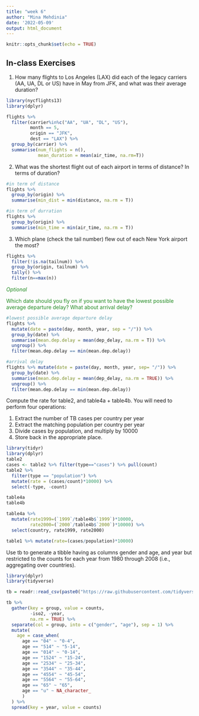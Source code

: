 ```yaml
---
title: "week 6"
author: "Mina Mehdinia"
date: '2022-05-09'
output: html_document
---
```


```r
knitr::opts_chunk$set(echo = TRUE)
```

## In-class Exercises  {.smaller .build}

1. How many flights to Los Angeles (LAX) did each of the legacy carriers (AA, UA, DL or US) have in May from JFK, and what was their average duration?
```r
library(nycflights13)
library(dplyr)

flights %>% 
  filter(carrier%in%c("AA", "UA", "DL", "US"),
         month == 5, 
         origin == "JFK",
         dest == "LAX") %>% 
  group_by(carrier) %>%
  summarise(num_flights = n(),
            mean_duration = mean(air_time, na.rm=T))
```


2. What was the shortest flight out of each airport in terms of distance? In terms of duration?

```r
#in term of distance
flights %>% 
  group_by(origin) %>% 
  summarise(min_dist = min(distance, na.rm = T))
```

```r
#in term of durration
flights %>% 
  group_by(origin) %>% 
  summarise(min_time = min(air_time, na.rm = T))
```


3. Which plane (check the tail number) flew out of each New York airport the most?
```r
flights %>% 
  filter(!is.na(tailnum)) %>% 
  group_by(origin, tailnum) %>% 
  tally() %>% 
  filter(n==max(n))

```


<div style="color:forestgreen">
*Optional*

Which date should you fly on if you want to have the lowest possible average departure delay? What about arrival delay? 
</div>
```r
#lowest possible average departure delay
flights %>% 
  mutate(date = paste(day, month, year, sep = "/")) %>% 
  group_by(date) %>% 
  summarise(mean.dep.delay = mean(dep_delay, na.rm = T)) %>% 
  ungroup() %>% 
  filter(mean.dep.delay == min(mean.dep.delay)) 

#arrival delay
flights %>% mutate(date = paste(day, month, year, sep= "/")) %>% 
  group_by(date) %>% 
  summarise(mean.dep.delay = mean(dep_delay, na.rm = TRUE)) %>% 
  ungroup() %>% 
  filter(mean.dep.delay == min(mean.dep.delay))

```


Compute the rate for table2, and table4a + table4b. You will need to perform four operations:

1. Extract the number of TB cases per country per year
2. Extract the matching population per country per year
3. Divide cases by population, and multiply by 10000
4. Store back in the appropriate place.

```r
library(tidyr)
library(dplyr)
table2
cases <- table2 %>% filter(type=="cases") %>% pull(count)
table2 %>% 
  filter(type == "population") %>% 
  mutate(rate = (cases/count)*10000) %>% 
  select(-type, -count)

table4a
table4b

table4a %>% 
  mutate(rate1999=(`1999`/table4b$`1999`)*10000, 
         rate2000=(`2000`/table4b$`2000`)*10000) %>% 
  select(country, rate1999, rate2000)

table1 %>% mutate(rate=(cases/population)*10000)

```

Use tb to generate a tibble having as columns gender and age, and year but restricted to the counts for each year from 1980 through 2008 (i.e., aggregating over countries).

```r
library(dplyr)
library(tidyverse)

tb = readr::read_csv(paste0("https://raw.githubusercontent.com/tidyverse/tidyr/main/vignettes/tb.csv")) 

tb %>%
  gather(key = group, value = counts,
         -iso2, -year,
         na.rm = TRUE) %>% 
  separate(col = group, into = c("gender", "age"), sep = 1) %>%
  mutate(
    age = case_when(
      age == "04" ~ "0-4",
      age == "514" ~ "5-14",
      age == "014" ~ "0-14",
      age == "1524" ~ "15-24",
      age == "2534" ~ "25-34",
      age == "3544" ~ "35-44",
      age == "4554" ~ "45-54",
      age == "5564" ~ "55-64",
      age == "65" ~ "65",
      age == "u" ~ NA_character_
      )
  ) %>% 
  spread(key = year, value = counts)


```

